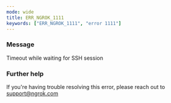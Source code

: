 ```yaml
---
mode: wide
title: ERR_NGROK_1111
keywords: ["ERR_NGROK_1111", "error 1111"]
---
```


### Message

Timeout while waiting for SSH session

### Further help

If you're having trouble resolving this error, please reach out to [support@ngrok.com](mailto:support@ngrok.com?subject=Help%20with%20ERR_NGROK_1111)
